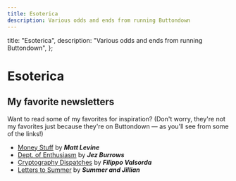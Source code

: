 ```yaml
---
title: Esoterica
description: Various odds and ends from running Buttondown
---
```



  title: "Esoterica",
  description: "Various odds and ends from running Buttondown",
};

# Esoterica

## My favorite newsletters

Want to read some of my favorites for inspiration? (Don't worry, they're not my favorites just because they're on Buttondown — as you'll see from some of the links!)

- [Money Stuff](https://www.bloomberg.com/authors/ARbTQlRLRjE/matthew-s-levine) by **_Matt Levine_**
- [Dept. of Enthusiasm](https://www.jezburrows.com/enthusiasm/#:~:text=of%20Enthusiasm-,Dept.,city%2C%20maybe%20a%20single%20sentence.) by **_Jez Burrows_**
- [Cryptography Dispatches](https://buttondown.email/cryptography-dispatches) by **_Filippo Valsorda_**
- [Letters to Summer](https://letterstosummer.com/) by **_Summer and Jillian_**
